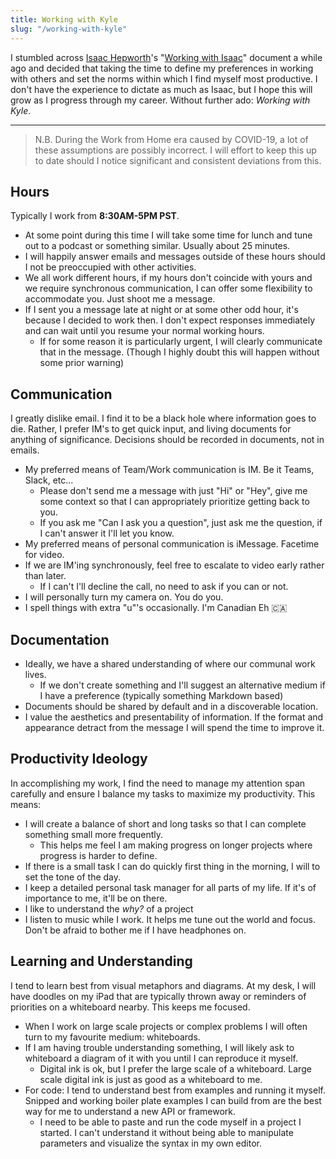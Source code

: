 ```yaml
---
title: Working with Kyle
slug: "/working-with-kyle"
---
```


I stumbled across [Isaac Hepworth](https://twitter.com/isaach)'s "[Working with Isaac](https://github.com/hepwori/wwi)" document a while ago and decided that taking the time to define my preferences in working with others and set the norms within which I find myself most productive. I don't have the experience to dictate as much as Isaac, but I hope this will grow as I progress through my career. Without further ado: _Working with Kyle_.

---

> N.B. During the Work from Home era caused by COVID-19, a lot of these assumptions are possibly incorrect. I will effort to keep this up to date should I notice significant and consistent deviations from this.

## Hours

Typically I work from **8:30AM-5PM PST**.

-   At some point during this time I will take some time for lunch and tune out to a podcast or something similar. Usually about 25 minutes.
-   I will happily answer emails and messages outside of these hours should I not be preoccupied with other activities.
-   We all work different hours, if my hours don't coincide with yours and we require synchronous communication, I can offer some flexibility to accommodate you. Just shoot me a message.
-   If I sent you a message late at night or at some other odd hour, it's because I decided to work then. I don't expect responses immediately and can wait until you resume your normal working hours.
    -   If for some reason it is particularly urgent, I will clearly communicate that in the message. (Though I highly doubt this will happen without some prior warning)

## Communication

I greatly dislike email. I find it to be a black hole where information goes to die. Rather, I prefer IM's to get quick input, and living documents for anything of significance. Decisions should be recorded in documents, not in emails.

-   My preferred means of Team/Work communication is IM. Be it Teams, Slack, etc...
    -   Please don't send me a message with just "Hi" or "Hey", give me some context so that I can appropriately prioritize getting back to you.
    -   If you ask me "Can I ask you a question", just ask me the question, if I can't answer it I'll let you know.
-   My preferred means of personal communication is iMessage. Facetime for video.
-   If we are IM'ing synchronously, feel free to escalate to video early rather than later.
    -   If I can't I'll decline the call, no need to ask if you can or not.
-   I will personally turn my camera on. You do you.
-   I spell things with extra "u"'s occasionally. I'm Canadian Eh 🇨🇦

## Documentation

-   Ideally, we have a shared understanding of where our communal work lives.
    -   If we don't create something and I'll suggest an alternative medium if I have a preference (typically something Markdown based)
-   Documents should be shared by default and in a discoverable location.
-   I value the aesthetics and presentability of information. If the format and appearance detract from the message I will spend the time to improve it.

## Productivity Ideology

In accomplishing my work, I find the need to manage my attention span carefully and ensure I balance my tasks to maximize my productivity. This means:

-   I will create a balance of short and long tasks so that I can complete something small more frequently.
    -   This helps me feel I am making progress on longer projects where progress is harder to define.
-   If there is a small task I can do quickly first thing in the morning, I will to set the tone of the day.
-   I keep a detailed personal task manager for all parts of my life. If it's of importance to me, it'll be on there.
-   I like to understand the _why?_ of a project
-   I listen to music while I work. It helps me tune out the world and focus. Don't be afraid to bother me if I have headphones on.

## Learning and Understanding

I tend to learn best from visual metaphors and diagrams. At my desk, I will have doodles on my iPad that are typically thrown away or reminders of priorities on a whiteboard nearby. This keeps me focused.

-   When I work on large scale projects or complex problems I will often turn to my favourite medium: whiteboards.
-   If I am having trouble understanding something, I will likely ask to whiteboard a diagram of it with you until I can reproduce it myself.
    -   Digital ink is ok, but I prefer the large scale of a whiteboard. Large scale digital ink is just as good as a whiteboard to me.
-   For code: I tend to understand best from examples and running it myself. Snipped and working boiler plate examples I can build from are the best way for me to understand a new API or framework.
    -   I need to be able to paste and run the code myself in a project I started. I can't understand it without being able to manipulate parameters and visualize the syntax in my own editor.
